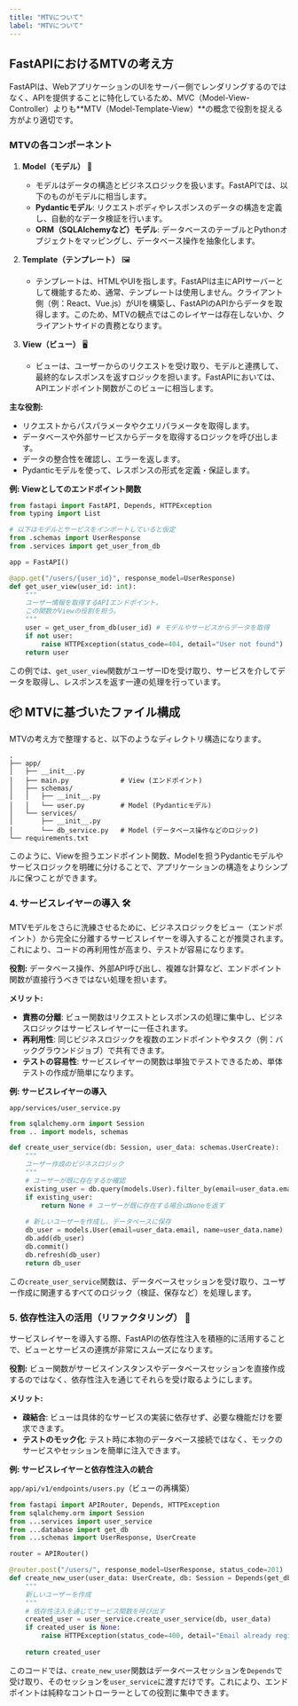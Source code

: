 ```yaml
---
title: "MTVについて"
label: "MTVについて"
---
```


## FastAPIにおけるMTVの考え方

FastAPIは、WebアプリケーションのUIをサーバー側でレンダリングするのではなく、APIを提供することに特化しているため、MVC（Model-View-Controller）よりも**MTV（Model-Template-View）**の概念で役割を捉える方がより適切です。

### MTVの各コンポーネント

1. **Model（モデル）** 💾
   - モデルはデータの構造とビジネスロジックを扱います。FastAPIでは、以下のものがモデルに相当します。
   - **Pydanticモデル**: リクエストボディやレスポンスのデータの構造を定義し、自動的なデータ検証を行います。
   - **ORM（SQLAlchemyなど）モデル**: データベースのテーブルとPythonオブジェクトをマッピングし、データベース操作を抽象化します。

2. **Template（テンプレート）** 🖼️
   - テンプレートは、HTMLやUIを指します。FastAPIは主にAPIサーバーとして機能するため、通常、テンプレートは使用しません。クライアント側（例：React、Vue.js）がUIを構築し、FastAPIのAPIからデータを取得します。このため、MTVの観点ではこのレイヤーは存在しないか、クライアントサイドの責務となります。

3. **View（ビュー）** 🖥️
   - ビューは、ユーザーからのリクエストを受け取り、モデルと連携して、最終的なレスポンスを返すロジックを担います。FastAPIにおいては、APIエンドポイント関数がこのビューに相当します。

**主な役割:**

- リクエストからパスパラメータやクエリパラメータを取得します。
- データベースや外部サービスからデータを取得するロジックを呼び出します。
- データの整合性を確認し、エラーを返します。
- Pydanticモデルを使って、レスポンスの形式を定義・保証します。

**例: Viewとしてのエンドポイント関数**

```python
from fastapi import FastAPI, Depends, HTTPException
from typing import List

# 以下はモデルとサービスをインポートしていると仮定
from .schemas import UserResponse
from .services import get_user_from_db

app = FastAPI()

@app.get("/users/{user_id}", response_model=UserResponse)
def get_user_view(user_id: int):
    """
    ユーザー情報を取得するAPIエンドポイント。
    この関数がViewの役割を担う。
    """
    user = get_user_from_db(user_id) # モデルやサービスからデータを取得
    if not user:
        raise HTTPException(status_code=404, detail="User not found")
    return user
```

この例では、`get_user_view`関数がユーザーIDを受け取り、サービスを介してデータを取得し、レスポンスを返す一連の処理を行っています。

## 📦 MTVに基づいたファイル構成

MTVの考え方で整理すると、以下のようなディレクトリ構造になります。

```
.
├── app/
│   ├── __init__.py
│   ├── main.py             # View (エンドポイント)
│   ├── schemas/
│   │   ├── __init__.py
│   │   └── user.py         # Model (Pydanticモデル)
│   └── services/
│       ├── __init__.py
│       └── db_service.py   # Model (データベース操作などのロジック)
└── requirements.txt
```

このように、Viewを担うエンドポイント関数、Modelを担うPydanticモデルやサービスロジックを明確に分けることで、アプリケーションの構造をよりシンプルに保つことができます。

### 4. サービスレイヤーの導入 🛠️

MTVモデルをさらに洗練させるために、ビジネスロジックをビュー（エンドポイント）から完全に分離するサービスレイヤーを導入することが推奨されます。これにより、コードの再利用性が高まり、テストが容易になります。

**役割:** データベース操作、外部API呼び出し、複雑な計算など、エンドポイント関数が直接行うべきではない処理を担います。

**メリット:**

- **責務の分離**: ビュー関数はリクエストとレスポンスの処理に集中し、ビジネスロジックはサービスレイヤーに一任されます。
- **再利用性**: 同じビジネスロジックを複数のエンドポイントやタスク（例：バックグラウンドジョブ）で共有できます。
- **テストの容易性**: サービスレイヤーの関数は単独でテストできるため、単体テストの作成が簡単になります。

**例: サービスレイヤーの導入**

`app/services/user_service.py`

```python
from sqlalchemy.orm import Session
from .. import models, schemas

def create_user_service(db: Session, user_data: schemas.UserCreate):
    """
    ユーザー作成のビジネスロジック
    """
    # ユーザーが既に存在するか確認
    existing_user = db.query(models.User).filter_by(email=user_data.email).first()
    if existing_user:
        return None # ユーザーが既に存在する場合はNoneを返す
    
    # 新しいユーザーを作成し、データベースに保存
    db_user = models.User(email=user_data.email, name=user_data.name)
    db.add(db_user)
    db.commit()
    db.refresh(db_user)
    return db_user
```

この`create_user_service`関数は、データベースセッションを受け取り、ユーザー作成に関連するすべてのロジック（検証、保存など）を処理します。

### 5. 依存性注入の活用（リファクタリング） 💉

サービスレイヤーを導入する際、FastAPIの依存性注入を積極的に活用することで、ビューとサービスの連携が非常にスムーズになります。

**役割:** ビュー関数がサービスインスタンスやデータベースセッションを直接作成するのではなく、依存性注入を通じてそれらを受け取るようにします。

**メリット:**

- **疎結合**: ビューは具体的なサービスの実装に依存せず、必要な機能だけを要求できます。
- **テストのモック化**: テスト時に本物のデータベース接続ではなく、モックのサービスやセッションを簡単に注入できます。

**例: サービスレイヤーと依存性注入の統合**

`app/api/v1/endpoints/users.py`（ビューの再構築）

```python
from fastapi import APIRouter, Depends, HTTPException
from sqlalchemy.orm import Session
from ...services import user_service
from ...database import get_db
from ...schemas import UserResponse, UserCreate

router = APIRouter()

@router.post("/users/", response_model=UserResponse, status_code=201)
def create_new_user(user_data: UserCreate, db: Session = Depends(get_db)):
    """
    新しいユーザーを作成
    """
    # 依存性注入を通じてサービス関数を呼び出す
    created_user = user_service.create_user_service(db, user_data)
    if created_user is None:
        raise HTTPException(status_code=400, detail="Email already registered")
    
    return created_user
```

このコードでは、`create_new_user`関数はデータベースセッションを`Depends`で受け取り、そのセッションを`user_service`に渡すだけです。これにより、エンドポイントは純粋なコントローラーとしての役割に集中できます。